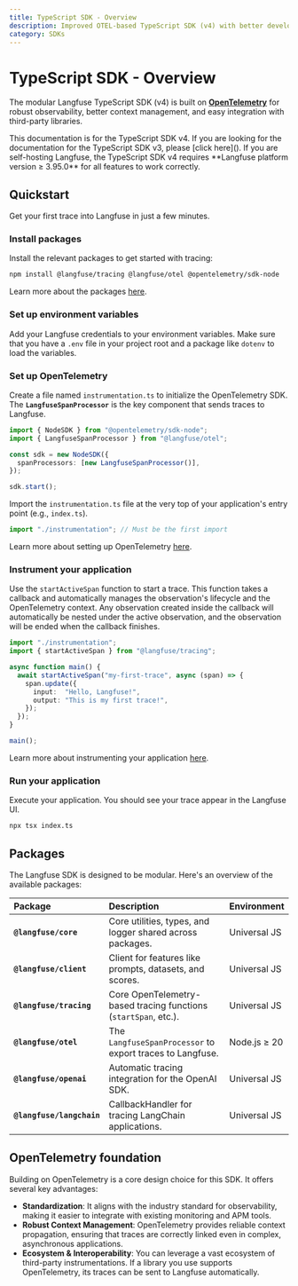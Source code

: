 ```yaml
---
title: TypeScript SDK - Overview
description: Improved OTEL-based TypeScript SDK (v4) with better developer experience and third-party integrations.
category: SDKs
---
```


# TypeScript SDK - Overview

The modular Langfuse TypeScript SDK (v4) is built on **[OpenTelemetry](https://opentelemetry.io/)** for robust observability, better context management, and easy integration with third-party libraries.

<Callout type="info">
This documentation is for the TypeScript SDK v4. If you are looking for the documentation for the TypeScript SDK v3, please [click here]().
</Callout>

<Callout type="info">
If you are self-hosting Langfuse, the TypeScript SDK v4 requires **Langfuse platform version ≥ 3.95.0** for all features to work correctly.
</Callout>

## Quickstart

Get your first trace into Langfuse in just a few minutes.

### Install packages

Install the relevant packages to get started with tracing:

```bash
npm install @langfuse/tracing @langfuse/otel @opentelemetry/sdk-node
```

Learn more about the packages [here](/docs/observability/sdk/typescript/overview#packages).

### Set up environment variables


Add your Langfuse credentials to your environment variables. Make sure that you have a `.env` file in your project root and a package like `dotenv` to load the variables.

<EnvJS />

### Set up OpenTelemetry

Create a file named `instrumentation.ts` to initialize the OpenTelemetry SDK. The **`LangfuseSpanProcessor`** is the key component that sends traces to Langfuse.

```typescript filename="instrumentation.ts" /LangfuseSpanProcessor/
import { NodeSDK } from "@opentelemetry/sdk-node";
import { LangfuseSpanProcessor } from "@langfuse/otel";

const sdk = new NodeSDK({
  spanProcessors: [new LangfuseSpanProcessor()],
});

sdk.start();
```

Import the `instrumentation.ts` file at the very top of your application's entry point (e.g., `index.ts`).

```typescript filename="index.ts"
import "./instrumentation"; // Must be the first import
```

Learn more about setting up OpenTelemetry [here](/docs/observability/sdk/typescript/setup).

### Instrument your application

Use the `startActiveSpan` function to start a trace. This function takes a callback and automatically manages the observation's lifecycle and the OpenTelemetry context. Any observation created inside the callback will automatically be nested under the active observation, and the observation will be ended when the callback finishes.

```typescript filename="index.ts" /startActiveSpan/
import "./instrumentation";
import { startActiveSpan } from "@langfuse/tracing";

async function main() {
  await startActiveSpan("my-first-trace", async (span) => {
    span.update({
      input:  "Hello, Langfuse!",
      output: "This is my first trace!",
    });
  });
}

main();
```

Learn more about instrumenting your application [here](/docs/observability/sdk/typescript/instrumentation).

### Run your application

Execute your application. You should see your trace appear in the Langfuse UI.

```bash
npx tsx index.ts
```

## Packages

The Langfuse SDK is designed to be modular. Here's an overview of the available packages:

| Package | Description | Environment |
| :--- | :--- | :--- |
| **`@langfuse/core`** | Core utilities, types, and logger shared across packages. | Universal JS |
| **`@langfuse/client`** | Client for features like prompts, datasets, and scores. | Universal JS |
| **`@langfuse/tracing`** | Core OpenTelemetry-based tracing functions (`startSpan`, etc.). | Universal JS |
| **`@langfuse/otel`** | The `LangfuseSpanProcessor` to export traces to Langfuse. | Node.js ≥ 20 |
| **`@langfuse/openai`** | Automatic tracing integration for the OpenAI SDK. | Universal JS |
| **`@langfuse/langchain`** | CallbackHandler for tracing LangChain applications. | Universal JS |


## OpenTelemetry foundation

Building on OpenTelemetry is a core design choice for this SDK. It offers several key advantages:

- **Standardization**: It aligns with the industry standard for observability, making it easier to integrate with existing monitoring and APM tools.
- **Robust Context Management**: OpenTelemetry provides reliable context propagation, ensuring that traces are correctly linked even in complex, asynchronous applications.
- **Ecosystem & Interoperability**: You can leverage a vast ecosystem of third-party instrumentations. If a library you use supports OpenTelemetry, its traces can be sent to Langfuse automatically.

